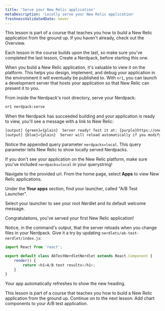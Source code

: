```yaml
---
title: 'Serve your New Relic application'
metaDescription: 'Locally serve your New Relic application'
freshnessValidatedDate: never
---
```



<Callout variant="tip">

This lesson is part of a course that teaches you how to build a New Relic application from the ground up. If you haven't already, check out the Overview.

Each lesson in the course builds upon the last, so make sure you've completed the last lesson, Create a Nerdpack, before starting this one.

</Callout>

When you build a New Relic application, it's valuable to view it on the platform. This helps you design, implement, and debug your application in the environment it will eventually be published to. With `nr1`, you can launch a development server that hosts your application so that New Relic can present it to you.

<Steps>

<Step>

From inside the Nerdpack's root directory, serve your Nerdpack:



```bash
nr1 nerdpack:serve
```


When the Nerdpack has succeeded building and your application is ready to view, you'll see a message with a link to New Relic:



```bash
[output] {green}✔{plain}  Server ready! Test it at: {purple}https://one.newrelic.com/?nerdpacks=local
[output] {blue}↩{plain}  Server will reload automatically if you modify any file!
```


Notice the appended query parameter `nerdpacks=local`. This query parameter tells New Relic to show locally served Nerdpacks.

<Callout variant="tip">

If you don't see your application on the New Relic platform, make sure you've included `nerdpacks=local` in your querystring!

</Callout>

</Step>

<Step>

Navigate to the provided url. From the home page, select **Apps** to view New Relic applications.

</Step>

<Step>

Under the **Your apps** section, find your launcher, called "A/B Test Launcher".
</Step>

<Step>

Select your launcher to see your root Nerdlet and its default welcome message.


</Step>

</Steps>

Congratulations, you've served your first New Relic application!

Notice, in the command's output, that the server reloads when you change files in your Nerdpack. Give it a try by updating `nerdlets/ab-test-nerdlet/index.js`:

```js fileName=nerdlets/ab-test-nerdlet/index.js lineHighlight=5
import React from 'react';

export default class AbTestNerdletNerdlet extends React.Component {
    render() {
        return <h1>A/B test results</h1>;
    }
}
```

Your app automatically refreshes to show the new heading.

<Callout variant="course">

This lesson is part of a course that teaches you how to build a New Relic application from the ground up. Continue on to the next lesson: Add chart components to your A/B test application.

</Callout>
